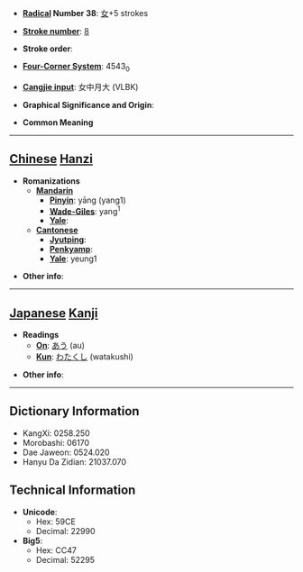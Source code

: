 * '''[[Wiktionary:Chinese radical index| Radical]] Number 38''': [[Wiktionary:Chinese radical index 女|女]]+5 strokes

* '''[[Wiktionary:Chinese total strokes index|Stroke number]]''': [[Wiktionary:Chinese total strokes index 8|8]]

* '''Stroke order''': 

* '''[[Wiktionary:Chinese four corner index|Four-Corner System]]''': 4543<sub>0</sub>

* '''[[Wiktionary:Chinese Cangjie index|Cangjie input]]''': 女中月大 (VLBK)

* '''Graphical Significance and Origin''': 

* '''Common Meaning'''

----

== [[Chinese]] [[Hanzi]] ==

* '''Romanizations'''
** '''[[Mandarin]]'''
*** '''[[Pinyin]]''': yāng (yang1)
*** '''[[Wade-Giles]]''': yang<sup>1</sup>
*** '''[[Yale]]''': 
** '''[[Cantonese]]'''
*** '''[[Jyutping]]''':
*** '''[[Penkyamp]]''': 
*** '''[[Yale]]''': yeung1

* '''Other info''': 

----

== [[Japanese]] [[Kanji]] ==

* '''Readings'''
** '''[[On]]''': [[あう]] (au)
** '''[[Kun]]''': [[わたくし]] (watakushi)

* '''Other info''':  

----

== Dictionary Information ==

* KangXi: 0258.250
* Morobashi: 06170
* Dae Jaweon: 0524.020
* Hanyu Da Zidian: 21037.070

== Technical Information ==

* '''Unicode''':
** Hex: 59CE
** Decimal: 22990
* '''Big5''':
** Hex: CC47
** Decimal: 52295